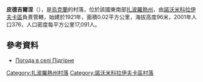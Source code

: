 {{coord|47|55|2|N|35|45|29|E|scale:100000|display=title}}

'''皮德吉爾涅'''（{{lang-uk|Підгірне}}），是[[烏克蘭|烏克蘭]]的村落，位於該國東南部[[扎波羅熱州|扎波羅熱州]]，由[[諾沃米科拉伊夫卡區|諾沃米科拉伊夫卡區]]負責管轄，始建於1921年，面積0.02平方公里，海拔高度96米，2001年人口376，人口密度每平方公里17,091人。

==參考資料==
* [http://weather.in.ua/ua/zaporozhskaja/20531 Погода в селі Підгірне] {{Wayback|url=http://weather.in.ua/ua/zaporozhskaja/20531 |date=20111220143500 }}

[[Category:扎波羅熱州村落|Category:扎波羅熱州村落]]
[[Category:諾沃米科拉伊夫卡區村落|Category:諾沃米科拉伊夫卡區村落]]


{{Zaporizhia-geo-stub}}